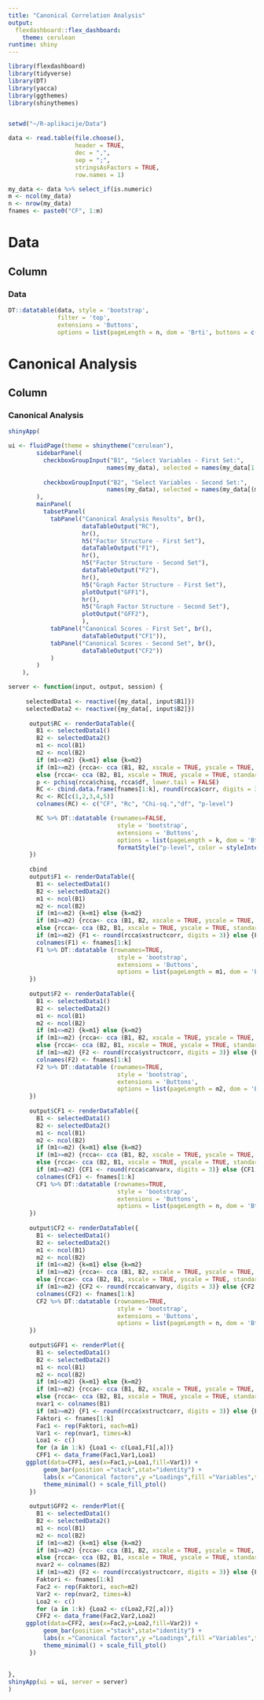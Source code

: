 ---
title: "Canonical Correlation Analysis"
output: 
  flexdashboard::flex_dashboard:
    theme: cerulean
runtime: shiny
---

```{r}
library(flexdashboard)
library(tidyverse)
library(DT)
library(yacca)
library(ggthemes)
library(shinythemes)


setwd("~/R-aplikacije/Data")

data <- read.table(file.choose(),                  
                   header = TRUE,                      
                   dec = ",",                          
                   sep = ";",                          
                   stringsAsFactors = TRUE,
                   row.names = 1)

my_data <- data %>% select_if(is.numeric)
m <- ncol(my_data)
n <- nrow(my_data)
fnames <- paste0("CF", 1:m)

```

Data
=======================================================================

Column {data-width=1000}
-----------------------------------------------------------------------

### Data

```{r}
DT::datatable(data, style = 'bootstrap', 
              filter = 'top', 
              extensions = 'Buttons', 
              options = list(pageLength = n, dom = 'Brti', buttons = c('copy','csv', 'excel')))
```

Canonical Analysis
=======================================================================

Column {data-width=1000}
-----------------------------------------------------------------------

### Canonical Analysis

```{r}
shinyApp(

ui <- fluidPage(theme = shinytheme("cerulean"),
        sidebarPanel(
          checkboxGroupInput("B1", "Select Variables - First Set:",
                            names(my_data), selected = names(my_data[1:(m-3)])),
          
          checkboxGroupInput("B2", "Select Variables - Second Set:",
                            names(my_data), selected = names(my_data[(m-2):m]))
        ),
        mainPanel(
          tabsetPanel(
            tabPanel("Canonical Analysis Results", br(),
                     dataTableOutput("RC"),
                     hr(),
                     h5("Factor Structure - First Set"),
                     dataTableOutput("F1"),
                     hr(),
                     h5("Factor Structure - Second Set"),
                     dataTableOutput("F2"),
                     hr(),
                     h5("Graph Factor Structure - First Set"),
                     plotOutput("GFF1"),
                     hr(),
                     h5("Graph Factor Structure - Second Set"),
                     plotOutput("GFF2"),
                     ),
            tabPanel("Canonical Scores - First Set", br(),
                     dataTableOutput("CF1")),
            tabPanel("Canonical Scores - Second Set", br(),
                     dataTableOutput("CF2"))
            )
        )
    ),

server <- function(input, output, session) {
    
     selectedData1 <- reactive({my_data[, input$B1]})
     selectedData2 <- reactive({my_data[, input$B2]})
    
      output$RC <- renderDataTable({
        B1 <- selectedData1()
        B2 <- selectedData2()
        m1 <- ncol(B1)
        m2 <- ncol(B2)
        if (m1<=m2) {k=m1} else {k=m2}
        if (m1>=m2) {rcca<- cca (B1, B2, xscale = TRUE, yscale = TRUE, standardize.scores = TRUE)}
        else {rcca<- cca (B2, B1, xscale = TRUE, yscale = TRUE, standardize.scores = TRUE)}
        p <- pchisq(rcca$chisq, rcca$df, lower.tail = FALSE)
        RC <- cbind.data.frame(fnames[1:k], round(rcca$corr, digits = 3), round(rcca$chisq, digits = 3), rcca$df, round(p, digits = 3))
        Rc <- RC[c(1,2,3,4,5)]
        colnames(RC) <- c("CF", "Rc", "Chi-sq.","df", "p-level")

        RC %>% DT::datatable (rownames=FALSE, 
                               style = 'bootstrap', 
                               extensions = 'Buttons', 
                               options = list(pageLength = k, dom = 'Bt', buttons = c('copy'))) %>% 
                               formatStyle("p-level", color = styleInterval(c(0.05), c('red', 'black')))
      })
      
      cbind
      output$F1 <- renderDataTable({
        B1 <- selectedData1()
        B2 <- selectedData2()
        m1 <- ncol(B1)
        m2 <- ncol(B2)
        if (m1<=m2) {k=m1} else {k=m2}
        if (m1>=m2) {rcca<- cca (B1, B2, xscale = TRUE, yscale = TRUE, standardize.scores = TRUE)}
        else {rcca<- cca (B2, B1, xscale = TRUE, yscale = TRUE, standardize.scores = TRUE)}
        if (m1>=m2) {F1 <- round(rcca$xstructcorr, digits = 3)} else {F1 <- round(rcca$ystructcorr, digits = 3)} 
        colnames(F1) <- fnames[1:k]
        F1 %>% DT::datatable (rownames=TRUE, 
                               style = 'bootstrap', 
                               extensions = 'Buttons', 
                               options = list(pageLength = m1, dom = 'Bt',buttons = c('copy')))
      })
      
      output$F2 <- renderDataTable({
        B1 <- selectedData1()
        B2 <- selectedData2()
        m1 <- ncol(B1)
        m2 <- ncol(B2)
        if (m1<=m2) {k=m1} else {k=m2}
        if (m1>=m2) {rcca<- cca (B1, B2, xscale = TRUE, yscale = TRUE, standardize.scores = TRUE)}
        else {rcca<- cca (B2, B1, xscale = TRUE, yscale = TRUE, standardize.scores = TRUE)}
        if (m1>=m2) {F2 <- round(rcca$ystructcorr, digits = 3)} else {F2 <- round(rcca$xstructcorr, digits = 3)} 
        colnames(F2) <- fnames[1:k]
        F2 %>% DT::datatable (rownames=TRUE, 
                               style = 'bootstrap', 
                               extensions = 'Buttons', 
                               options = list(pageLength = m2, dom = 'Bt',buttons = c('copy')))
      })
      
      output$CF1 <- renderDataTable({
        B1 <- selectedData1()
        B2 <- selectedData2()
        m1 <- ncol(B1)
        m2 <- ncol(B2)
        if (m1<=m2) {k=m1} else {k=m2}
        if (m1>=m2) {rcca<- cca (B1, B2, xscale = TRUE, yscale = TRUE, standardize.scores = TRUE)}
        else {rcca<- cca (B2, B1, xscale = TRUE, yscale = TRUE, standardize.scores = TRUE)}
        if (m1>=m2) {CF1 <- round(rcca$canvarx, digits = 3)} else {CF1 <- round(rcca$canvary, digits = 3)} 
        colnames(CF1) <- fnames[1:k]
        CF1 %>% DT::datatable (rownames=TRUE, 
                               style = 'bootstrap', 
                               extensions = 'Buttons', 
                               options = list(pageLength = n, dom = 'Bt',buttons = c('copy')))
      })
      
      output$CF2 <- renderDataTable({
        B1 <- selectedData1()
        B2 <- selectedData2()
        m1 <- ncol(B1)
        m2 <- ncol(B2)
        if (m1<=m2) {k=m1} else {k=m2}
        if (m1>=m2) {rcca<- cca (B1, B2, xscale = TRUE, yscale = TRUE, standardize.scores = TRUE)}
        else {rcca<- cca (B2, B1, xscale = TRUE, yscale = TRUE, standardize.scores = TRUE)}
        if (m1>=m2) {CF2 <- round(rcca$canvary, digits = 3)} else {CF2 <- round(rcca$canvarx, digits = 3)} 
        colnames(CF2) <- fnames[1:k]
        CF2 %>% DT::datatable (rownames=TRUE, 
                               style = 'bootstrap', 
                               extensions = 'Buttons', 
                               options = list(pageLength = n, dom = 'Bt',buttons = c('copy')))
      })
      
      output$GFF1 <- renderPlot({
        B1 <- selectedData1()
        B2 <- selectedData2()
        m1 <- ncol(B1)
        m2 <- ncol(B2)
        if (m1<=m2) {k=m1} else {k=m2}
        if (m1>=m2) {rcca<- cca (B1, B2, xscale = TRUE, yscale = TRUE, standardize.scores = TRUE)} 
        else {rcca<- cca (B2, B1, xscale = TRUE, yscale = TRUE, standardize.scores = TRUE)}
        nvar1 <- colnames(B1)
        if (m1>=m2) {F1 <- round(rcca$xstructcorr, digits = 3)} else {F1 <- round(rcca$ystructcorr, digits = 3)} 
        Faktori <- fnames[1:k]
        Fac1 <- rep(Faktori, each=m1)
        Var1 <- rep(nvar1, times=k)
        Loa1 <- c()
        for (a in 1:k) {Loa1 <- c(Loa1,F1[,a])}
        CFF1 <- data_frame(Fac1,Var1,Loa1)
     ggplot(data=CFF1, aes(x=Fac1,y=Loa1,fill=Var1)) +
          geom_bar(position ="stack",stat="identity") +
          labs(x ="Canonical factors",y ="Loadings",fill ="Variables",title= "")+
          theme_minimal() + scale_fill_ptol()
      })
      
      output$GFF2 <- renderPlot({
        B1 <- selectedData1()
        B2 <- selectedData2()
        m1 <- ncol(B1)
        m2 <- ncol(B2)
        if (m1<=m2) {k=m1} else {k=m2}
        if (m1>=m2) {rcca<- cca (B1, B2, xscale = TRUE, yscale = TRUE, standardize.scores = TRUE)} 
        else {rcca<- cca (B2, B1, xscale = TRUE, yscale = TRUE, standardize.scores = TRUE)}
        nvar2 <- colnames(B2)
        if (m1>=m2) {F2 <- round(rcca$ystructcorr, digits = 3)} else {F2 <- round(rcca$xstructcorr, digits = 3)} 
        Faktori <- fnames[1:k]
        Fac2 <- rep(Faktori, each=m2)
        Var2 <- rep(nvar2, times=k)
        Loa2 <- c()
        for (a in 1:k) {Loa2 <- c(Loa2,F2[,a])}
        CFF2 <- data_frame(Fac2,Var2,Loa2)
     ggplot(data=CFF2, aes(x=Fac2,y=Loa2,fill=Var2)) +
          geom_bar(position ="stack",stat="identity") +
          labs(x ="Canonical factors",y ="Loadings",fill ="Variables",title= "")+
          theme_minimal() + scale_fill_ptol()
      })
      
      
},
shinyApp(ui = ui, server = server)
)
```
